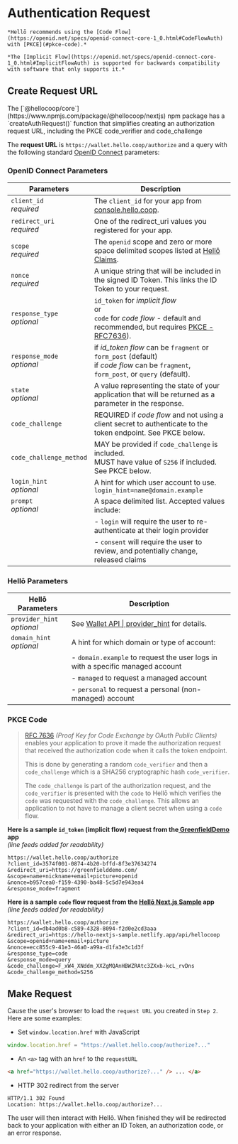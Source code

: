 
# Authentication Request

    *Hellō recommends using the [Code Flow](https://openid.net/specs/openid-connect-core-1_0.html#CodeFlowAuth) with [PKCE](#pkce-code).*

    *The [Implicit Flow](https://openid.net/specs/openid-connect-core-1_0.html#ImplicitFlowAuth) is supported for backwards compatibility with software that only supports it.*

## Create Request URL

<Callout type="info">
    The [`@hellocoop/core`](https://www.npmjs.com/package/@hellocoop/nextjs) npm package has a `createAuthRequest()` function that simplifies creating an authorization request URL, including the PKCE code_verifier and code_challenge
</Callout>

The **request URL** is `https://wallet.hello.coop/authorize` and a query with the following standard [OpenID Connect](https://openid.net/specs/openid-connect-core-1_0.html) parameters:

### OpenID Connect Parameters

|Parameters|Description|
|---|---|
|`client_id`<br/>*required*|The `client_id` for your app from [console.hello.coop](https://console.hello.coop).|
|`redirect_uri`<br/>*required*|One of the redirect_uri values you registered for your app.|
|`scope`<br/>*required*|The `openid` scope and zero or more space delimited scopes listed at [Hellō Claims](/docs/scopes).|
|`nonce`<br/>*required*|A unique string that will be included in the signed ID Token. This links the ID Token to your request.|
|`response_type`<br/>*optional*| `id_token` for *implicit flow* <br/>or<br/><span>`code` for *code flow* - default and recommended, but requires [PKCE - RFC7636](https://www.rfc-editor.org/rfc/rfc7636.html)).</span> |
|`response_mode`<br/>*optional*|if *id_token flow* can be `fragment` or `form_post` (default) <br/>if *code flow* can be `fragment`, `form_post`, or `query` (default).|
|`state`<br/>*optional*|A value representing the state of your application that will be returned as a parameter in the response.|
|`code_challenge`|REQUIRED if *code flow* and not using a client secret to authenticate to the token endpoint. See PKCE below.|
|`code_challenge_method`|MAY be provided if `code_challenge` is included.<br/>MUST have value of `S256` if included. See PKCE below.|
|`login_hint`<br/>*optional*|A hint for which user account to use. <br/>`login_hint=name@domain.example`|
|`prompt`<br/>*optional*|A space delimited list. Accepted values include:|
|                   | - `login` will require the user to re-authenticate at their login provider|
|                   | - `consent` will require the user to review, and potentially change, released claims|

### Hellō Parameters

|Hellō Parameters|Description|
|---|---|
|`provider_hint`<br/>*optional*| See [Wallet API \| provider_hint](/docs/apis/wallet/#provider_hint) for details. |
|`domain_hint`<br/>*optional*|A hint for which domain or type of account: |
| | - `domain.example` to request the user logs in with a specific managed account |
| | - `managed` to request a managed account |
| | - `personal` to request a personal (non-managed) account |


### PKCE Code

> [RFC 7636](https://datatracker.ietf.org/doc/html/rfc7636) *(Proof Key for Code Exchange by OAuth Public Clients)* enables your application to prove it made the authorization request that received the authorization code when it calls the token endpoint. 
>
>
> This is done by generating a random `code_verifier` and then a `code_challenge` which is a SHA256 cryptographic hash `code_verifier`.
>
>
>The `code_challenge` is part of the authorization request, and the `code_verifier` is presented with the `code` to Hellō which verifies the `code` was requested with the `code_challenge`. This allows an application to not have to manage a client secret when using a `code` flow.


**Here is a sample `id_token` (implicit flow) request from the[ GreenfieldDemo](https://greenfielddemo.com) app**<br/>
*(line feeds added for readability)*

```http
https://wallet.hello.coop/authorize
?client_id=3574f001-0874-4b20-bffd-8f3e37634274
&redirect_uri=https://greenfielddemo.com/
&scope=name+nickname+email+picture+openid
&nonce=b957cea0-f159-4390-ba48-5c5d7e943ea4
&response_mode=fragment
```

**Here is a sample `code` flow request from the [Hellō Next.js Sample](https://hello-nextjs-sample.vercel.app/) app**<br/>
*(line feeds added for readability)*

```http
https://wallet.hello.coop/authorize
?client_id=db4ad0b8-c589-4328-8094-f2d0e2cd3aaa
&redirect_uri=https://hello-nextjs-sample.netlify.app/api/hellocoop
&scope=openid+name+email+picture
&nonce=ecc855c9-41e3-46a0-a99a-d1fa3e3c1d3f
&response_type=code
&response_mode=query
&code_challenge=F_xW4_XNddm_XXZgMQAnHBWZRAtc3ZXxb-kcL_rvDns
&code_challenge_method=S256
```

## Make Request

Cause the user's browser to load the `request URL` you created in `Step 2`. Here are some examples:
- Set `window.location.href` with JavaScript
```javascript
window.location.href = "https://wallet.hello.coop/authorize?..."
```
- An `<a>` tag with an `href` to the `requestURL`
```html
<a href="https://wallet.hello.coop/authorize?..." /> ... </a>
```
- HTTP 302 redirect from the server
```
HTTP/1.1 302 Found
Location: https://wallet.hello.coop/authorize?...
```

The user will then interact with Hellō. When finished they will be redirected back to your application with either an ID Token, an authorization code, or an error response.
